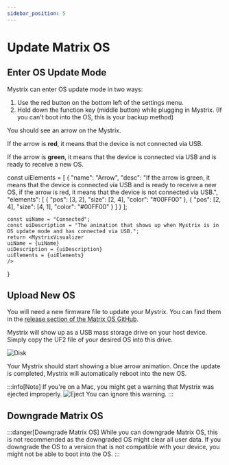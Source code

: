 ```yaml
---
sidebar_position: 5
---
```



# Update Matrix OS

## Enter OS Update Mode

Mystrix can enter OS update mode in two ways:

1. Use the red button on the bottom left of the <DocLink to="/docs/MatrixOS/SystemSettings">settings menu</DocLink>.
2. Hold down the function key (middle button) while plugging in Mystrix. (If you can't boot into the OS, this is your backup method)

You should see an arrow on the Mystrix.

If the arrow is **red**, it means that the device is not connected via USB.

If the arrow is **green**, it means that the device is connected via USB and is ready to receive a new OS.

<!-- this has to be there and not at the top cause than it breaks spaces in the navigation -->

const uiElements = [
    {
        "name": "Arrow",
        "desc": "If the arrow is green, it means that the device is connected via USB and is ready to receive a new OS, if the arrow is red, it means that the device is not connected via USB.",
        "elements": [
            {
                "pos": [3, 2],
                "size": [2, 4],
                "color": "#00FF00"
            },
            {
                "pos": [2, 4],
                "size": [4, 1],
                "color": "#00FF00"
            }
        ]
    }
];

    const uiName = "Connected";
    const uiDescription = "The animation that shows up when Mystrix is in OS update mode and has connected via USB.";
    return <MystrixVisualizer
    uiName = {uiName}
    uiDescription = {uiDescription}
    uiElements = {uiElements}
    />

}

<ArrowGreen />

## Upload New OS

You will need a new firmware file to update your Mystrix. You can find them in the [release section of the Matrix OS GitHub](https://github.com/203-Systems/MatrixOS/releases).

Mystrix will show up as a USB mass storage drive on your host device. Simply copy the UF2 file of your desired OS into this drive.

![Disk](MatrixDisk.png)

Your Mystrix should start showing a blue arrow animation. Once the update is completed, Mystrix will automatically reboot into the new OS.

:::info[Note]
If you're on a Mac, you might get a warning that Mystrix was ejected improperly.
![Eject](MatrixEject.png)
You can ignore this warning.
:::

## Downgrade Matrix OS

:::danger[Downgrade Matrix OS]
While you can downgrade Matrix OS, this is not recommended as the downgraded OS might clear all user data. If you downgrade the OS to a version that is not compatible with your device, you might not be able to boot into the OS.
:::
